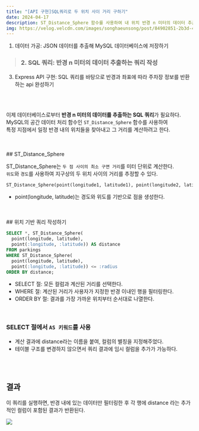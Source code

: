```yaml
---
title: "[API 구현]SQL쿼리로 두 위치 사이 거리 구하기"
date: 2024-04-17
description: ST_Distance_Sphere 함수를 사용하여 내 위치 반경 n 미터의 데이터 추출하기
img: https://velog.velcdn.com/images/songhaeunsong/post/84902851-2b3d-4f2a-9b8e-d0de37d1b615/image.png
---
```


1. 데이터 가공: JSON 데이터를 추출해 MySQL 데이터베이스에 저장하기

> ### 2. SQL 쿼리: 반경 n 미터의 데이터 추출하는 쿼리 작성

3.  Express API 구현: SQL 쿼리를 바탕으로 반경과 좌표에 따라 주차장 정보를 반환하는 api 완성하기

<br />
<br />

이제 데이터베이스로부터 **반경 n 미터의 데이터를 추출하는 SQL 쿼리**가 필요하다. <br />
MySQL의 공간 데이터 처리 함수인 `ST_Distance_Sphere` 함수를 사용하여 <br />
특정 지점에서 일정 반경 내의 위치들을 찾아내고 그 거리를 계산하려고 한다.

<br />
<br />
## ST_Distance_Sphere

ST_Distance_Sphere는 `두 점 사이의 최소 구면 거리`를 미터 단위로 계산한다. <br />
`위도`와 `경도`를 사용하여 지구상의 두 위치 사이의 거리를 추정할 수 있다.

```sql
ST_Distance_Sphere(point(longitude1, latitude1), point(longitude2, latitude2))
```

- point(longitude, latitude)는 경도와 위도를 기반으로 점을 생성한다.

<br />
<br />
## 위치 기반 쿼리 작성하기

```sql
SELECT *, ST_Distance_Sphere(
  point(longitude, latitude),
  point(:longitude, :latitude)) AS distance
FROM parkings
WHERE ST_Distance_Sphere(
  point(longitude, latitude),
  point(:longitude, :latitude)) <= :radius
ORDER BY distance;
```

- SELECT 절: 모든 컬럼과 계산된 거리를 선택한다.
- WHERE 절: 계산된 거리가 사용자가 지정한 반경 이내인 행을 필터링한다.
- ORDER BY 절: 결과를 가장 가까운 위치부터 순서대로 나열한다.

<br />

### SELECT 절에서 `AS 키워드`를 사용

- 계산 결과에 distance라는 이름을 붙여, 컬럼의 별칭을 지정해주었다.
- 테이블 구조를 변경하지 않으면서 쿼리 결과에 임시 컬럼을 추가가 가능하다.

<br />
<br />

## 결과

이 쿼리를 실행하면, 반경 내에 있는 데이터만 필터링한 후 각 행에 distance 라는 추가적인 컬럼이 포함된 결과가 반환된다.

![](https://velog.velcdn.com/images/songhaeunsong/post/8b5ffe37-9f63-45f2-b269-648f881ff405/image.png)
